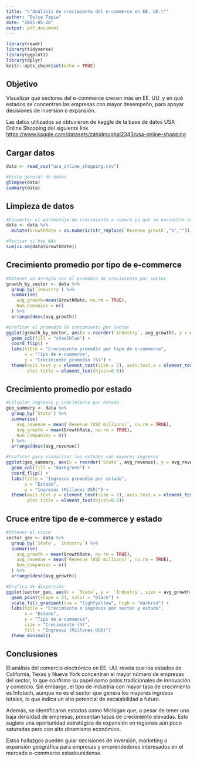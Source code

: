 ```yaml
---
title: "\"Análisis de crecimiento del e-commerce en EE. UU.\""
author: "Dulce Tapia"
date: "2025-05-26"
output: pdf_document
---
```


```r
library(readr)
library(tidyverse)
library(ggplot2)
library(dplyr)
knitr::opts_chunk$set(echo = TRUE)
```

## Objetivo

Visualizar qué sectores del e-commerce crecen más en EE. UU. y en qué estados se concentran las empresas con mayor desempeño, para apoyar decisiones de inversión o expansión.

Las datos utilizados se obtuvieron de kaggle de la base de datos USA Online Shopping del siguiente link <https://www.kaggle.com/datasets/zahidmughal2343/usa-online-shopping>

## Cargar datos

```r
data <- read_csv("usa_online_shopping.csv")

#Vista general de datos
glimpse(data)
summary(data)
```

## Limpieza de datos

```r
#Convertir el porcentaje de crecimiento a número ya que se encuentra como string y Crear una nueva columna solo con el estado (omitiendo la ciudad)
data <- data %>%
  mutate(GrowthRate = as.numeric(str_replace(`Revenue growth`,"%","")),State = str_trim(str_extract(`Headquarters`, "(?<=, ).*"))) 

#Revisar si hay NAs
sum(is.na(data$GrowthRate))
```

## Crecimiento promedio por tipo de e-commerce

```r
#Obtener un arreglo con el promedio de crecimiento por sector
growth_by_sector <- data %>%
  group_by(`Industry`) %>%
  summarise(
    avg_growth=mean(GrowthRate, na.rm = TRUE),
    Num_Comanies = n()
  ) %>%
  arrange(desc(avg_growth))

#Graficar el promedio de crecimiento por sector
ggplot(growth_by_sector, aes(x = reorder(`Industry`, avg_growth), y = avg_growth)) +
  geom_col(fill = "steelblue") +
  coord_flip() +
  labs(title = "Crecimiento promedio por tipo de e-commerce",
       x = "Tipo de e-commerce",
       y = "Crecimiento promedio (%)") + 
  theme(axis.text.y = element_text(size = 7), axis.text.x = element_text(size = 7),
        plot.title = element_text(hjust=0.5))
```

## Crecimiento promedio por estado

```r
#Calcular ingresos y crecimiento por estado 
geo_summary <- data %>%
  group_by(`State`) %>%
  summarise(
    avg_revenue = mean(`Revenue (USD millions)`, na.rm = TRUE),
    avg_growth = mean(GrowthRate, na.rm = TRUE),
    Num_Companies = n()
  ) %>%
  arrange(desc(avg_revenue))

#Graficar para visualizar los estados con mayores ingresos
ggplot(geo_summary, aes(x = reorder(`State`, avg_revenue), y = avg_revenue)) +
  geom_col(fill = "darkgreen") +
  coord_flip() +
  labs(title = "Ingresos promedio por estado",
       x = "Estado",
       y = "Ingresos (Millones USD)") +
  theme(axis.text.y = element_text(size = 7), axis.text.x = element_text(size = 7),
        plot.title = element_text(hjust=0.5))
```

## Cruce entre tipo de e-commerce y estado

```r
#Obtener el cruce 
sector_geo <- data %>%
  group_by(`State`, `Industry`) %>%
  summarise(
    avg_growth = mean(GrowthRate, na.rm = TRUE),
    avg_revenue = mean(`Revenue (USD millions)`, na.rm = TRUE),
    Num_Companies = n()
  ) %>%
  arrange(desc(avg_growth))

#Grafica de dispersión 
ggplot(sector_geo, aes(x = `State`, y =  `Industry`, size = avg_growth, fill = avg_revenue)) +
  geom_point(shape = 21, color = "black") +
  scale_fill_gradient(low = "lightyellow", high = "darkred") +
  labs(title = "Crecimiento e ingresos por sector y estado",
       x = "Estado",
       y = "Tipo de e-commerce",
       size = "Crecimiento (%)",
       fill = "Ingresos (Millones USD)") 
  theme_minimal()
```

## Conclusiones

El análisis del comercio electrónico en EE. UU. revela que los estados de California, Texas y Nueva York concentran el mayor número de empresas del sector, lo que confirma su papel como polos tradicionales de innovación y comercio. Sin embargo, el tipo de industria con mayor tasa de crecimiento es Infotech, aunque no es el sector que genera los mayores ingresos totales, lo que indica un alto potencial de escalabilidad a futuro.

Además, se identificaron estados como Michigan que, a pesar de tener una baja densidad de empresas, presentan tasas de crecimiento elevadas. Esto sugiere una oportunidad estratégica de expansión en regiones aún poco saturadas pero con alto dinamismo económico.

Estos hallazgos pueden guiar decisiones de inversión, marketing o expansión geográfica para empresas y emprendedores interesados en el mercado e-commerce estadounidense.
